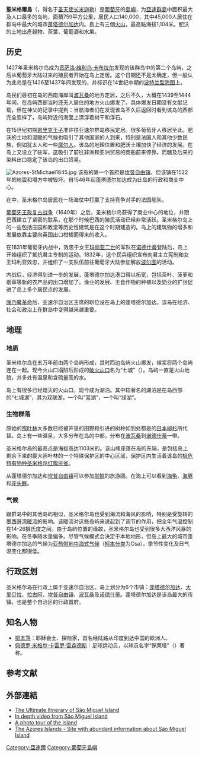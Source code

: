 {{Infobox islands
| name             = 圣米格尔岛
| native name      = {{lang|pt|Ilha de São Miguel}}
| native name link = 
| native_name_lang = pt
| sobriquet        = ''绿岛''（{{lang|pt|''Ilha Verde''}}）
| image name       = Lagoa das Sete Cidades3.jpg
| image size       = 
| image caption    = 圣米格尔岛上的泻湖
| image alt        = 
| image map        = Sao Miguel-pos.png
| map alt          = 
| map size         = 
| map caption      = 圣米格尔岛（红色）在亚速尔群岛中的位置
| pushpin_relief   = 
| label            = 
| label_position   = 
| lat_d            = 
| lat_m            = 
| lat_s            = 
| lat_NS           = 
| long_d           = 
| long_m           = 
| long_s           = 
| long_EW          = 

| etymology        = 
| location         = [[大西洋|大西洋]]
| type             = 
| pop              = 
| region           = 
| dim              = 
| scale            = 
| source           = 
| display          = 
| format           = 
| archipelago      = [[亚速尔群岛|亚速尔群岛]]
| waterbody        = 
| total islands    = 
| major islands    = 
| area_km2         = 759
| area footnotes   = 
| rank             = 
| length_km        = 63.54
| length footnotes = 
| width_km         = 15.63
| width footnotes  = 
| coastline mi     = <!-- or |coastline ft= -->
| coastline footnotes = 
| elevation m      = 1104.74
| elevation footnotes = 
| highest mount    = 
| Country heading  = 
| country          = 葡萄牙
| country admin divisions title      = 自治区
| country admin divisions            = 亚速尔自治区
| country admin divisions title 1    = 
| country admin divisions 1          = 
| country capital type               = 
| country capital                    = 
| country largest city type          = 市镇
| country largest city               = [[蓬塔德尔加达|蓬塔德尔加达]]
| country capital and largest city   = 
| country largest city population    = 68809
| demonym          = 
| population       = 137830
| population as of = 2011年
| population footnotes = 
| population rank =
| population rank max =
| density sqmi     = 
| density rank     =
| density footnotes = 
| ethnic groups    = 
| timezone1        = 
| utc_offset1      = 
| timezone1_DST    = 
| utc_offset1_DST  = 
| website          = 
| additional info  = 
}}
'''聖米格爾島'''（{{lang-pt|Ilha de São Miguel}}，得名于[[米迦勒|圣天使长米迦勒]]）是[[葡萄牙|葡萄牙]]的[[島嶼|島嶼]]，为[[亞速群島|亞速群島]]中面积最大及人口最多的岛屿，面積759平方公里，居民人口140,000，其中45,000人居住在群岛中最大的城市[[蓬塔德尔加达|蓬塔德尔加达]]内。島上有三個[[火山|火山]]，最高點海拔1,104米。肥沃的土地出產穀物、茶葉、葡萄酒和水果。

== 历史 ==
1427年圣米格尔岛成为[[贡萨洛·维利乌·卡布拉尔|贡萨洛·维利乌·卡布拉尔]]发现的该群岛中的第二个岛屿，之后从葡萄牙大陆过来的殖民者开始在岛上定居。这个日期还不是太确定，但一般认为此岛是在1426至1437年间发现的，并标识在14世纪中期的[[波特兰型海图|波特兰型海图]]上。

岛民们最初在岛的西南海岸叫[[波瓦桑_(亚速尔群岛)|波瓦桑]]的地方定居，之后不久，大概在1439至1444年间，在岛屿西部当时还无人居住的地方火山爆发了。具体爆发日期没有文献记载，但在神父的记录中提到：当航海者们在发现该岛不久后返回时看到该岛的西部完全变样了，岛屿附近的海面上漂浮着树干和浮石。

在15世纪初期[[恩里克_(航海家)|恩里克王子]]准许往亚速尔群岛移民定居。很多葡萄牙人移居至此。肥沃的土地和温暖的气候也吸引了其他国家的人到来，特别是法国人和其他少数民族，例如犹太人和一些[[摩尔人|摩尔人]]。该岛的地理位置和肥沃土壤加快了经济的发展。在岛上又设立了驻军，这吸引了前往非洲和亚洲贸易的商船前来停靠。而糖及后来的染料出口稳定了该岛的出口贸易。

[[File:Azores-StMichael1845.jpg|thumb]]
该岛的第一个首府是[[坎普自由镇|坎普自由镇]]，但该镇在1522年的地震和塌方中被毁坏。自1546年起蓬塔德尔加达成为此岛的行政和商业中心。

在{{le|1580年葡萄牙王位继承危机|Portuguese succession crisis of 1580}}中，圣米格尔岛居民在一场海仗中打赢了支持竞争对手的法国舰队。

[[葡萄牙王政复古战争|葡萄牙王政复古战争]]（1640年）之后，圣米格尔岛获得了商业中心的地位，并跟巴西建立了紧密的联系，在那个时候巴西的殖民活动已经非常活跃。圣米格尔岛上的一些包括庄园和教堂等历史性建筑是在这个时期建造的。岛上的建筑物的增多和发展依靠主要向英国出口柑橘而得来的收入。

在1831年葡萄牙内战中，效忠于女王[[玛丽亚二世_(葡萄牙)|玛丽亚二世]]的军队在[[诺德什蒂_(亚速尔群岛)|诺德什蒂]]登陆后，岛上开始组织了抵抗君主专制的运动。1832年，这个民兵组织宣布向君主立宪制和女王玛利亚效忠，并组织了一支队伍前往葡萄牙大陆参加解放[[波尔图|波尔图]]的活动。

内战后，经济得到进一步的发展，蓬塔德尔加达港口得以拓宽，包括茶叶、菠萝和烟草等新的农产品的出口增加了。渔业的发展、主食作物的种植以及奶业的扩张促进了岛上多个居民点的发展。

[[康乃馨革命|康乃馨革命]]后，亚速尔自治区主席的职位设在岛上的蓬塔德尔加达。该岛在经济、社会和政治上在群岛中变得越来越重要。

== 地理 ==
=== 地质 ===
圣米格尔岛在五万年前由两个岛屿形成，其时西边岛屿火山爆发，熔浆将两个岛屿连在一起。现今火山口塌陷后形成的[[破火山口|破火山口]]名为“七城”（{{lang|pt|Sete Cidades}}）。岛屿一直是火山地貌，并多处有温泉和含硫量高的水。

岛上有很多已经熄灭的火山口，现今成为湖泊。其中较著名的湖泊是在岛西部的“七城湖”，其为双联湖，一个叫“蓝湖”，一个叫“绿湖”。

=== 生物群落 ===
原始的[[照叶林|照叶林]]大多数已经被开垦的田野和引进的树种如到处都是的[[日本柳杉|日本柳杉]]所代替。岛上有一些温泉，大多分布在岛的中部，分布在[[波瓦桑_(亞速爾群島)|波瓦桑]]到[[诺德什蒂_(亚速尔群岛)|诺德什蒂]]一带。

圣米格尔岛的最高点是海拔高达1103米的{{le|瓦拉峰|Pico da Vara}}。该山峰座落在岛的东端，是包括岛上剩余下来的最大照叶林的一个特殊保护区的中心区域，保护区内生活着该岛的[[極危物種|极危]][[特有种|特有物种]][[圣米格尔红腹灰雀|圣米格尔红腹灰雀]]。

从蓬塔德尔加达和[[坎普自由镇|坎普自由镇]]可以参加[[赏鲸|赏鲸]]的旅游团。在海上可以看到[[海龟|海龟]]、[[海豚|海豚]]和[[座头鲸|座头鲸]]。

=== 气候 ===
跟群岛中的其他岛屿相似，圣米格尔岛也受到海流和海风的影响，特别是受旋转的[[墨西哥湾暖流|墨西哥湾暖流]]的影响。该暖流对这些岛屿来说起到了调节的作用，把全年气温控制在14-26摄氏度之间。由于岛屿位置的缘故，圣米格尔岛也受到很多大西洋风暴的影响。在冬季降水量偏多。尽管气候模式会决定于本地地形，但岛上最大的城市蓬塔德尔加达的气候为[[亚热带|亚热带]][[地中海式气候|地中海式气候]]（[[柯本气候分类法|柯本分类]]为Csa），季节性变化及日气温变化都很低。

{{Weather box
|location = 蓬塔德尔加达 (1981–2010)
|metric first = yes
|single line = yes
|Jan record high C = 20.2
|Feb record high C = 20.4
|Mar record high C = 22.8
|Apr record high C = 22.6
|May record high C = 24.0
|Jun record high C = 25.6
|Jul record high C = 28.2
|Aug record high C = 28.8
|Sep record high C = 28.6
|Oct record high C = 26.2
|Nov record high C = 25.5
|Dec record high C = 22.6
|year record high C = 28.8
|Jan high C = 16.8
|Feb high C = 16.6
|Mar high C = 17.0
|Apr high C = 17.7
|May high C = 19.1
|Jun high C = 21.4
|Jul high C = 23.9
|Aug high C = 25.3
|Sep high C = 24.3
|Oct high C = 21.9
|Nov high C = 19.4
|Dec high C = 17.8
|year high C =
|Jan mean C = 14.5
|Feb mean C = 14.1
|Mar mean C = 14.5
|Apr mean C = 15.1
|May mean C = 16.4
|Jun mean C = 18.6
|Jul mean C = 20.9
|Aug mean C = 22.1
|Sep mean C = 21.4
|Oct mean C = 19.2
|Nov mean C = 16.9
|Dec mean C = 15.4
|year mean C =
|Jan low C = 12.2
|Feb low C = 11.5
|Mar low C = 12.0
|Apr low C = 12.3
|May low C = 13.6
|Jun low C = 15.8
|Jul low C = 17.8
|Aug low C = 19.0
|Sep low C = 18.4
|Oct low C = 16.5
|Nov low C = 14.3
|Dec low C = 12.9
|year low C =
|Jan record low C = 4.4
|Feb record low C = 3.5
|Mar record low C = 4.2
|Apr record low C = 5.3
|May record low C = 6.6
|Jun record low C = 8.3
|Jul record low C = 11.9
|Aug record low C = 11.9
|Sep record low C = 9.6
|Oct record low C = 8.6
|Nov record low C = 7.4
|Dec record low C = 5.7
|year record low C = 3.5
|Jan rain mm = 96.9
|Feb rain mm = 84.0
|Mar rain mm = 87.7
|Apr rain mm = 76.7
|May rain mm = 72.0
|Jun rain mm = 39.6
|Jul rain mm = 26.6
|Aug rain mm = 46.1
|Sep rain mm = 91.9
|Oct rain mm = 108.5
|Nov rain mm = 108.7
|Dec rain mm = 146.9
|year rain mm = 985.6
|Jan rain days = 19.7
|Feb rain days = 18.4
|Mar rain days = 19.5
|Apr rain days = 17.5
|May rain days = 12.2
|Jun rain days = 9.3
|Jul rain days = 8.9
|Aug rain days = 8.1
|Sep rain days = 12.5
|Oct rain days = 16.5
|Nov rain days = 17.9
|Dec rain days = 17.7
|unit rain days = 0.1 mm
|Jan humidity = 82
|Feb humidity = 82
|Mar humidity = 81
|Apr humidity = 79
|May humidity = 80
|Jun humidity = 80
|Jul humidity = 78
|Aug humidity = 79
|Sep humidity = 80
|Oct humidity = 80
|Nov humidity = 82
|Dec humidity = 83
|year humidity = 80
|Jan sun = 97
|Feb sun = 103
|Mar sun = 120
|Apr sun = 141
|May sun = 174
|Jun sun = 163
|Jul sun = 208
|Aug sun = 213
|Sep sun = 175
|Oct sun = 142
|Nov sun = 109
|Dec sun = 93
|year sun = 
|source 1 = Instituto de Meteorologia,<ref name=INMET>{{cite web 
|url = http://www.ipma.pt/pt/oclima/normais.clima/1981-2010/020/ 
|title = Normais Climatológicas – 1981–2010 (provisórias) – Ponta Delgada 
|publisher = Instituto de Meteorologia 
|language = pt 
|accessdate = 2013-03-18 
|archive-date = 2019-08-29 
|archive-url = https://web.archive.org/web/20190829190433/http://www.ipma.pt/pt/oclima/normais.clima/1981-2010/020 
|dead-url = yes 
}}</ref> Weatherbase (some records)<ref name=weatherbase>{{cite web
|url =  http://www.weatherbase.com/weather/weather.php3?s=21580&cityname=Ponta-Delgada-Azores
|title =  Weatherbase: Historical Weather for Ponta Delgade
|publisher =  
|accessdate =  2013-03-18
|archive-date =  2020-04-30
|archive-url =  https://web.archive.org/web/20200430232444/http://www.weatherbase.com/weather/weather.php3?s=21580&cityname=Ponta-Delgada-Azores
|dead-url =  no
}}</ref>
|source 2 = NOAA (sun and humidity 1961–1990) <ref>{{cite web|url=ftp://ftp.atdd.noaa.gov/pub/GCOS/WMO-Normals/TABLES/REG_VI/PO/08513.TXT|title=Ponta Delgata|work=WMO-No. 847: Climatological Normals (CLINO) For The Period 1961–1990|publisher=NOAA|accessdate=2019-01-13|archive-date=2020-05-30|archive-url=https://web.archive.org/web/20200530230420/ftp://ftp.atdd.noaa.gov/pub/GCOS/WMO-Normals/TABLES/REG_VI/PO/08513.TXT|dead-url=no}}</ref>
|date = 2012-12
}}

== 行政区划 ==
圣米格尔岛在行政上属于亚速尔自治区。岛上划分为6个市镇：[[蓬塔德尔加达|蓬塔德尔加达]]、[[大里贝拉|大里贝拉]]、[[拉古阿_(亚速尔群岛)|拉古阿]]、[[坎普自由镇|坎普自由镇]]、[[波瓦桑_(亚速尔群岛)|波瓦桑]]及[[诺德什蒂_(亚速尔群岛)|诺德什蒂]]。蓬塔德尔加达是该岛最大的市镇，也是整个自治区的行政首府。

== 知名人物 ==
* [[鄂本笃|鄂本笃]]：耶稣会士、探险家，首名经陆路从印度到达中国的欧洲人。
* [[保莱塔|佩德罗·米格尔·卡雷罗·雷森德斯]]：足球运动员，以球员名字“保莱塔”（{{lang|pt|Pauleta}}）著称。

== 参考文献 ==
{{Reflist|30em}}

==外部連結==
{{commonscat|Island of São Miguel (Azores)}}
*[https://www.geekyexplorer.com/sao-miguel-island-in-4-days/ The Ultimate Itinerary of São Miguel Island]
* [https://web.archive.org/web/20111115103921/http://vimeo.com/12124252 In depth video from São Miguel Island]
* [http://www.pvv.org/~bct/azor/ A photo tour of the island]
* [http://theazoresislands.blogspot.com/search/label/S%C3%A3o%20Miguel%20Island The Azores Islands - Site with abundant information about São Miguel Island]

{{亚速尔自治区市镇列表}}

[[Category:亞速爾|Category:亞速爾]]
[[Category:葡萄牙島嶼|Category:葡萄牙島嶼]]